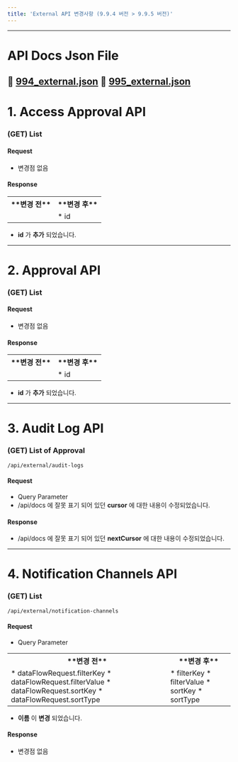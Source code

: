 ```yaml
---
title: 'External API 변경사항 (9.9.4 버전 > 9.9.5 버전)'
---
```


---

# API Docs Json File

:paperclip: [994_external.json](994_external.json)
:paperclip: [995_external.json](995_external.json)
---

# 1. Access Approval API

### (GET) List

#### Request

* 변경점 없음

#### Response

<table data-table-width="760" data-layout="default" local-id="729f4860-908e-453e-a2ce-586ef92bde21">
<colgroup>
<col/>
<col/>
</colgroup>
<tbody>
<tr>
<th>
**변경 전**
</th>
<th>
**변경 후**
</th>
</tr>
<tr>
<td>

</td>
<td>
* id
</td>
</tr>
</tbody>
</table>

*  **id**  가  **추가** 되었습니다.
---

# 2. Approval API

### (GET) List

#### Request

* 변경점 없음

#### Response

<table data-table-width="760" data-layout="default" local-id="d1aedf57-9c7c-4ffd-abf3-d1381144dd7d">
<colgroup>
<col/>
<col/>
</colgroup>
<tbody>
<tr>
<th>
**변경 전**
</th>
<th>
**변경 후**
</th>
</tr>
<tr>
<td>

</td>
<td>
* id
</td>
</tr>
</tbody>
</table>

*  **id**  가  **추가** 되었습니다.
---

# 3. Audit Log API

### (GET) List of Approval

`/api/external/audit-logs`

#### Request

* Query Parameter
* /api/docs 에 잘못 표기 되어 있던  **cursor**  에 대한 내용이 수정되었습니다.

#### Response

* /api/docs 에 잘못 표기 되어 있던  **nextCursor**  에 대한 내용이 수정되었습니다.
---

# 4. Notification Channels API

### (GET) List

`/api/external/notification-channels`

#### Request

* Query Parameter
<table data-table-width="760" data-layout="default" local-id="a8579e9b-bf3a-44ef-8dbe-bef487c68840">
<colgroup>
<col/>
<col/>
</colgroup>
<tbody>
<tr>
<th>
**변경 전**
</th>
<th>
**변경 후**
</th>
</tr>
<tr>
<td>
* dataFlowRequest.filterKey
* dataFlowRequest.filterValue
* dataFlowRequest.sortKey
* dataFlowRequest.sortType
</td>
<td>
* filterKey
* filterValue
* sortKey
* sortType
</td>
</tr>
</tbody>
</table>

*  **이름** 이  **변경** 되었습니다.

#### Response

* 변경점 없음
